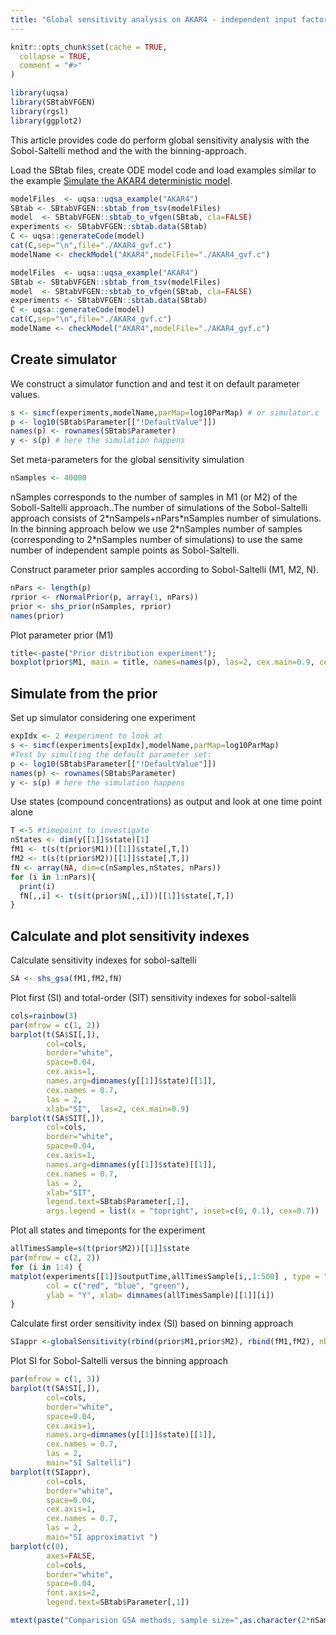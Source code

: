 ```yaml
---
title: "Global sensitivity analysis on AKAR4 - independent input factors"
---
```


```r
knitr::opts_chunk$set(cache = TRUE,
  collapse = TRUE,
  comment = "#>"
)
```

```r
library(uqsa)
library(SBtabVFGEN)
library(rgsl)
library(ggplot2)
```

This article provides code do perform global sensitivity analysis with the  Sobol-Saltelli method and the with the binning-approach.

Load the SBtab files, create ODE model code and load examples similar to the example [Simulate the AKAR4 deterministic model](./simAKAR4.html).

```r
modelFiles  <- uqsa::uqsa_example("AKAR4")
SBtab <- SBtabVFGEN::sbtab_from_tsv(modelFiles)
model  <- SBtabVFGEN::sbtab_to_vfgen(SBtab, cla=FALSE)
experiments <- SBtabVFGEN::sbtab.data(SBtab)
C <- uqsa::generateCode(model)
cat(C,sep="\n",file="./AKAR4_gvf.c")
modelName <- checkModel("AKAR4",modelFile="./AKAR4_gvf.c")
```

```r
modelFiles  <- uqsa::uqsa_example("AKAR4")
SBtab <- SBtabVFGEN::sbtab_from_tsv(modelFiles)
model  <- SBtabVFGEN::sbtab_to_vfgen(SBtab, cla=FALSE)
experiments <- SBtabVFGEN::sbtab.data(SBtab)
C <- uqsa::generateCode(model)
cat(C,sep="\n",file="./AKAR4_gvf.c")
modelName <- checkModel("AKAR4",modelFile="./AKAR4_gvf.c")
```


## Create simulator

We construct a simulator function and and test it on default parameter values.
```r
s <- simcf(experiments,modelName,parMap=log10ParMap) # or simulator.c
p <- log10(SBtab$Parameter[["!DefaultValue"]])
names(p) <- rownames(SBtab$Parameter)
y <- s(p) # here the simulation happens
```

Set meta-parameters for the global sensitivity simulation
```r
nSamples <- 40000
```
nSamples corresponds to the number of samples in M1 (or M2) of the Soboll-Saltelli approach..The number of simulations of the Sobol-Saltelli approach consists of 2\*nSampels+nPars\*nSamples number of simulations. In the binning approach below we use 2\*nSamples number of samples (corresponding to 2\*nSamples number of simulations) to use the same number of independent sample points as Sobol-Saltelli. 


Construct parameter prior samples according to Sobol-Saltelli (M1, M2, N).
```r
nPars <- length(p)
rprior <- rNormalPrior(p, array(1, nPars))
prior <- shs_prior(nSamples, rprior)
names(prior)
```

Plot parameter prior (M1)
```r
title<-paste("Prior distribution experiment");
boxplot(prior$M1, main = title, names=names(p), las=2, cex.main=0.9, cex.axis=0.3)
```

## Simulate from the prior

Set up simulator considering one experiment

```r
expIdx <- 2 #experiment to look at
s <- simcf(experiments[expIdx],modelName,parMap=log10ParMap)
#Test by simulting the default parameter set:
p <- log10(SBtab$Parameter[["!DefaultValue"]])
names(p) <- rownames(SBtab$Parameter)
y <- s(p) # here the simulation happens
```

Use states (compound concentrations) as output and look at one time point alone
```r
T <-5 #timepoint to investigate
nStates <- dim(y[[1]]$state)[1]
fM1 <- t(s(t(prior$M1))[[1]]$state[,T,])
fM2 <- t(s(t(prior$M2))[[1]]$state[,T,])
fN <- array(NA, dim=c(nSamples,nStates, nPars))
for (i in 1:nPars){
  print(i)
  fN[,,i] <- t(s(t(prior$N[,,i]))[[1]]$state[,T,])
}
```

## Calculate and plot sensitivity indexes 

Calculate sensitivity indexes for sobol-saltelli
```r
SA <- shs_gsa(fM1,fM2,fN)
```

Plot first (SI) and total-order (SIT) sensitivity indexes for sobol-saltelli

```r
cols=rainbow(3)
par(mfrow = c(1, 2))
barplot(t(SA$SI[,]), 
        col=cols,
        border="white", 
        space=0.04, 
        cex.axis=1,
        names.arg=dimnames(y[[1]]$state)[[1]],
        cex.names = 0.7,
        las = 2,
        xlab="SI",  las=2, cex.main=0.9)
barplot(t(SA$SIT[,]), 
        col=cols, 
        border="white", 
        space=0.04, 
        cex.axis=1,
        names.arg=dimnames(y[[1]]$state)[[1]],
        cex.names = 0.7,
        las = 2,
        xlab="SIT",
        legend.text=SBtab$Parameter[,1],
        args.legend = list(x = "topright", inset=c(0, 0.1), cex=0.7))
```


Plot all states and timeponts for the experiment
```r
allTimesSample=s(t(prior$M2))[[1]]$state
par(mfrow = c(2, 2))
for (i in 1:4) {
matplot(experiments[[1]]$outputTime,allTimesSample[i,,1:500] , type = "l", lty = 1, 
        col = c("red", "blue", "green"), 
        ylab = "Y", xlab= dimnames(allTimesSample)[[1]][i])
}
```


Calculate first order sensitivity index (SI) based on binning approach
```r
SIappr <-globalSensitivity(rbind(prior$M1,prior$M2), rbind(fM1,fM2), nBins = "Sturges")
```

Plot SI for Sobol-Saltelli versus the binning approach


```r
par(mfrow = c(1, 3))
barplot(t(SA$SI[,]), 
        col=cols, 
        border="white", 
        space=0.04, 
        cex.axis=1,
        names.arg=dimnames(y[[1]]$state)[[1]],
        cex.names = 0.7,
        las = 2,
        main="SI Saltelli")
barplot(t(SIappr), 
        col=cols, 
        border="white", 
        space=0.04, 
        cex.axis=1,
        cex.names = 0.7,
        las = 2,
        main="SI approximativt ")
barplot(c(0), 
        axes=FALSE,
        col=cols, 
        border="white", 
        space=0.04, 
        font.axis=2, 
        legend.text=SBtab$Parameter[,1])

mtext(paste("Comparision GSA methods, sample size=",as.character(2*nSamples)), side = 3, line = -1.2, outer = TRUE)
```
